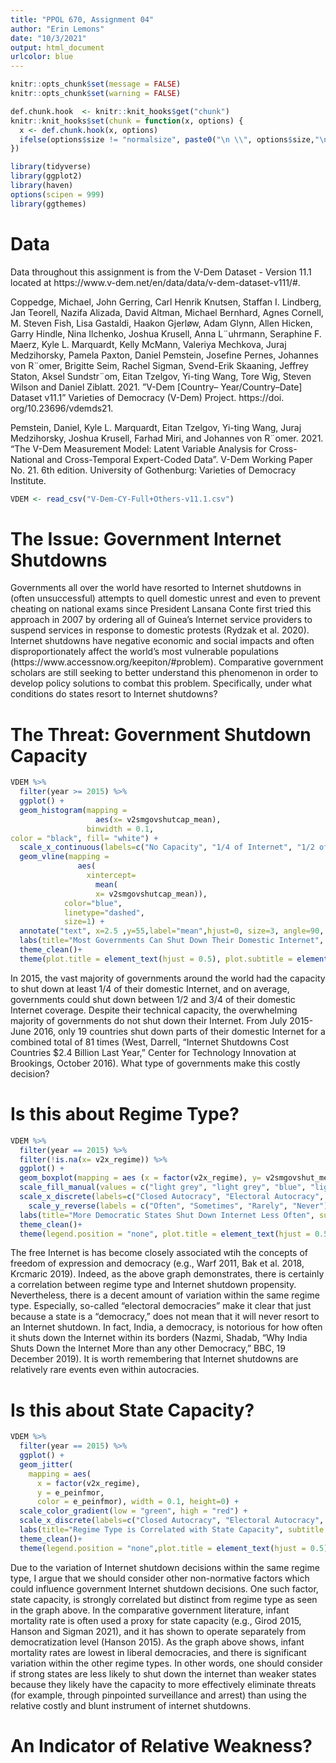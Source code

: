 ```yaml
---
title: "PPOL 670, Assignment 04"
author: "Erin Lemons"
date: "10/3/2021"
output: html_document
urlcolor: blue
---
```


```r
knitr::opts_chunk$set(message = FALSE)
knitr::opts_chunk$set(warning = FALSE)
```

```r
def.chunk.hook  <- knitr::knit_hooks$get("chunk")
knitr::knit_hooks$set(chunk = function(x, options) {
  x <- def.chunk.hook(x, options)
  ifelse(options$size != "normalsize", paste0("\n \\", options$size,"\n\n", x, "\n\n \\normalsize"), x)
})

```

\begin{center}
\Huge{PPOL 670 | Assignment 4}

\Huge{Data Visualization, Markdown, and Git}
\end{center}

\vspace{0.1in}

```r
library(tidyverse)
library(ggplot2)
library(haven)
options(scipen = 999)
library(ggthemes)
```

# Data
Data throughout this assignment is from the V-Dem Dataset - Version 11.1 located at https://www.v-dem.net/en/data/data/v-dem-dataset-v111/#.

Coppedge, Michael, John Gerring, Carl Henrik Knutsen, Staffan I. Lindberg, Jan Teorell, Nazifa
Alizada, David Altman, Michael Bernhard, Agnes Cornell, M. Steven Fish, Lisa Gastaldi,
Haakon Gjerløw, Adam Glynn, Allen Hicken, Garry Hindle, Nina Ilchenko, Joshua Krusell,
Anna L¨uhrmann, Seraphine F. Maerz, Kyle L. Marquardt, Kelly McMann, Valeriya Mechkova,
Juraj Medzihorsky, Pamela Paxton, Daniel Pemstein, Josefine Pernes, Johannes von R¨omer,
Brigitte Seim, Rachel Sigman, Svend-Erik Skaaning, Jeffrey Staton, Aksel Sundstr¨om, Eitan
Tzelgov, Yi-ting Wang, Tore Wig, Steven Wilson and Daniel Ziblatt. 2021. ”V-Dem [Country–
Year/Country–Date] Dataset v11.1” Varieties of Democracy (V-Dem) Project. https://doi.
org/10.23696/vdemds21.

Pemstein, Daniel, Kyle L. Marquardt, Eitan Tzelgov, Yi-ting Wang, Juraj Medzihorsky, Joshua
Krusell, Farhad Miri, and Johannes von R¨omer. 2021. “The V-Dem Measurement Model: Latent
Variable Analysis for Cross-National and Cross-Temporal Expert-Coded Data”. V-Dem
Working Paper No. 21. 6th edition. University of Gothenburg: Varieties of Democracy Institute.

```r
VDEM <- read_csv("V-Dem-CY-Full+Others-v11.1.csv")
```

# The Issue: Government Internet Shutdowns
Governments all over the world have resorted to Internet shutdowns in (often unsuccessful) attempts to quell domestic unrest and even to prevent cheating on national exams since President Lansana Conte first tried this approach in 2007 by ordering all of Guinea's Internet service providers to suspend services in response to domestic protests (Rydzak et al. 2020). Internet shutdowns have negative economic and social impacts and often disproportionately affect the world's most vulnerable populations (https://www.accessnow.org/keepiton/#problem). Comparative government scholars are still seeking to better understand this phenomenon in order to develop policy solutions to combat this problem.  Specifically, under what conditions do states resort to Internet shutdowns?

# The Threat: Government Shutdown Capacity
```r
VDEM %>%
  filter(year >= 2015) %>%
  ggplot() +
  geom_histogram(mapping = 
                   aes(x= v2smgovshutcap_mean), 
                 binwidth = 0.1, 
color = "black", fill= "white") +
  scale_x_continuous(labels=c("No Capacity", "1/4 of Internet", "1/2 of Internet", "3/4 of Internet", "All Interent")) +
  geom_vline(mapping = 
               aes(
                 xintercept= 
                   mean(
                   x= v2smgovshutcap_mean)),
            color="blue", 
            linetype="dashed", 
            size=1) +
  annotate("text", x=2.5 ,y=55,label="mean",hjust=0, size=3, angle=90, color="blue") +
  labs(title="Most Governments Can Shut Down Their Domestic Internet", subtitle = "Year: 2015", x="Shutdown Capacity", y = "Count", caption = "Source: V-Dem Dataset") +
  theme_clean()+
  theme(plot.title = element_text(hjust = 0.5), plot.subtitle = element_text(hjust = 0.5), axis.text.x= element_text(size = 6))
```


In 2015, the vast majority of governments around the world had the capacity to shut down at least 1/4 of their domestic Internet, and on average, governments could shut down between 1/2 and 3/4 of their domestic Internet coverage. Despite their technical capacity, the overwhelming majority of governments do not shut down their Internet. From July 2015-June 2016, only 19 countries shut down parts of their domestic Internet for a combined total of 81 times (West, Darrell, "Internet Shutdowns Cost Countries $2.4 Billion Last Year," Center for Technology Innovation at Brookings, October 2016). What type of governments make this costly decision?

# Is this about Regime Type?
```r
VDEM %>%
  filter(year == 2015) %>%
  filter(!is.na(x= v2x_regime)) %>%
  ggplot() +
  geom_boxplot(mapping = aes (x = factor(v2x_regime), y= v2smgovshut_mean, fill = factor(v2x_regime))) +
  scale_fill_manual(values = c("light grey", "light grey", "blue", "light grey")) +
  scale_x_discrete(labels=c("Closed Autocracy", "Electoral Autocracy", "Electoral Democracy", "Liberal Democracy")) +
    scale_y_reverse(labels = c("Often", "Sometimes", "Rarely", "Never")) +
  labs(title="More Democratic States Shut Down Internet Less Often", subtitle = "Year: 2015", x="Regime Type", y = "Internet Shutdowns", caption = "Source: V-Dem Dataset") +
  theme_clean()+
  theme(legend.position = "none", plot.title = element_text(hjust = 0.5), plot.subtitle = element_text(hjust = 0.5), axis.text.x= element_text(size = 7), axis.text.y= element_text(size =7, angle =50))
```

The free Internet is has become closely associated wtih the concepts of freedom of expression and democracy (e.g., Warf 2011, Bak et al. 2018, Krcmaric 2019). Indeed, as the above graph demonstrates, there is certainly a correlation between regime type and Internet shutdown propensity.  Nevertheless, there is a decent amount of variation within the same regime type.  Especially, so-called "electoral democracies" make it clear that just because a state is a "democracy," does not mean that it will never resort to an Internet shutdown.  In fact, India, a democracy, is notorious for how often it shuts down the Internet within its borders (Nazmi, Shadab, "Why India Shuts Down the Internet More than any other Democracy," BBC, 19 December 2019). It is worth remembering that Internet shutdowns are relatively rare events even within autocracies.


# Is this about State Capacity?
```r
VDEM %>%
  filter(year == 2015) %>%
  ggplot() +
  geom_jitter(
    mapping = aes(
      x = factor(v2x_regime), 
      y = e_peinfmor,
      color = e_peinfmor), width = 0.1, height=0) +
  scale_color_gradient(low = "green", high = "red") +
  scale_x_discrete(labels=c("Closed Autocracy", "Electoral Autocracy", "Electoral Democracy", "Liberal Democracy")) +
  labs(title="Regime Type is Correlated with State Capacity", subtitle = "2015 Infant Morality Rates by Regime Type", x="Regime Type", y = "Under Age 1, Deaths per 1,000", caption = "Source: V-Dem Dataset") +
  theme_clean()+
  theme(legend.position = "none",plot.title = element_text(hjust = 0.5), plot.subtitle = element_text(hjust = 0.5), axis.text.x= element_text(size = 7), axis.text.y= element_text(size =7, angle =50))
```

Due to the variation of Internet shutdown decisions within the same regime type, I argue that we should consider other non-normative factors which could influence government Internet shutdown decisions. One such factor, state capacity, is strongly correlated but distinct from regime type as seen in the graph above. In the comparative government literature, infant mortality rate is often used a proxy for state capacity (e.g., Girod 2015, Hanson and Sigman 2021), and it has shown to operate separately from democratization level (Hanson 2015). As the graph above shows, infant mortality rates are lowest in liberal democracies, and there is significant variation within the other regime types. In other words, one should consider if strong states are less likely to shut down the internet than weaker states because they likely have the capacity to more effectively eliminate threats (for example, through pinpointed surveillance and arrest) than using the relative costly and blunt instrument of internet shutdowns.

# An Indicator of Relative Weakness?
```r

```

